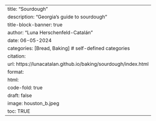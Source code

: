 ---
title: "Sourdough"
description: "Georgia's guide to sourdough"
title-block-banner: true
author: "Luna Herschenfeld-Catalán"
date: 06-05-2024
categories: [Bread, Baking] # self-defined categories
citation: 
  url: https://lunacatalan.github.io/baking/sourdough/index.html 
format:
  html:
    code-fold: true
draft: false
image: houston_b.jpeg
toc: TRUE
---